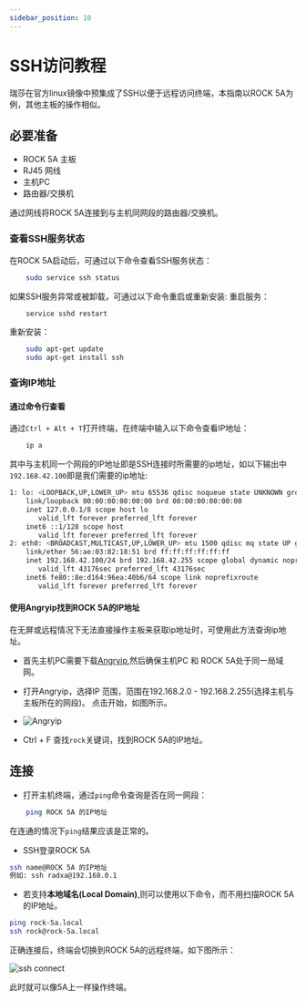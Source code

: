 ```yaml
---
sidebar_position: 10
---
```


# SSH访问教程

瑞莎在官方linux镜像中预集成了SSH以便于远程访问终端，本指南以ROCK 5A为例，其他主板的操作相似。

## 必要准备

- ROCK 5A 主板
- RJ45 网线
- 主机PC
- 路由器/交换机

通过网线将ROCK 5A连接到与主机同网段的路由器/交换机。

### 查看SSH服务状态

在ROCK 5A启动后，可通过以下命令查看SSH服务状态：

```bash
	sudo service ssh status
```

如果SSH服务异常或被卸载，可通过以下命令重启或重新安装:
重启服务：

```bash
    service sshd restart
```

重新安装：

```bash
    sudo apt-get update
    sudo apt-get install ssh
```

### 查询IP地址

#### 通过命令行查看

通过`Ctrl + Alt + T`打开终端，在终端中输入以下命令查看IP地址：

```bash
    ip a
```

其中与主机同一个网段的IP地址即是SSH连接时所需要的ip地址，如以下输出中`192.168.42.100`即是我们需要的ip地址:

```bash
1: lo: <LOOPBACK,UP,LOWER_UP> mtu 65536 qdisc noqueue state UNKNOWN group default qlen 1000
    link/loopback 00:00:00:00:00:00 brd 00:00:00:00:00:00
    inet 127.0.0.1/8 scope host lo
       valid_lft forever preferred_lft forever
    inet6 ::1/128 scope host
       valid_lft forever preferred_lft forever
2: eth0: <BROADCAST,MULTICAST,UP,LOWER_UP> mtu 1500 qdisc mq state UP group default qlen 1000
    link/ether 56:ae:03:82:18:51 brd ff:ff:ff:ff:ff:ff
    inet 192.168.42.100/24 brd 192.168.42.255 scope global dynamic noprefixroute eth0
       valid_lft 43176sec preferred_lft 43176sec
    inet6 fe80::8e:d164:96ea:40b6/64 scope link noprefixroute
       valid_lft forever preferred_lft forever

```

#### 使用Angryip找到ROCK 5A的IP地址

在无屏或远程情况下无法直接操作主板来获取ip地址时，可使用此方法查询ip地址。

- 首先主机PC需要下载[Angryip](https://angryip.org/download/),然后确保主机PC 和 ROCK 5A处于同一局域网。

- 打开Angryip，选择IP 范围，范围在192.168.2.0 - 192.168.2.255(选择主机与主板所在的网段)。 点击开始，如图所示。

- ![Angryip](/img/configuration/ssh-Angryip.webp)

- Ctrl + F 查找`rock`关键词，找到ROCK 5A的IP地址。

## 连接

- 打开主机终端，通过`ping`命令查询是否在同一网段：

```bash
    ping ROCK 5A 的IP地址
```

在连通的情况下`ping`结果应该是正常的。

- SSH登录ROCK 5A

```bash
ssh name@ROCK 5A 的IP地址
例如: ssh radxa@192.168.0.1
```

- 若支持**本地域名(Local Domain)**,则可以使用以下命令，而不用扫描ROCK 5A的IP地址。

```bash
ping rock-5a.local
ssh rock@rock-5a.local
```

正确连接后，终端会切换到ROCK 5A的远程终端，如下图所示：

![ssh connect](/img/configuration/ssh-connect.webp)

此时就可以像5A上一样操作终端。
